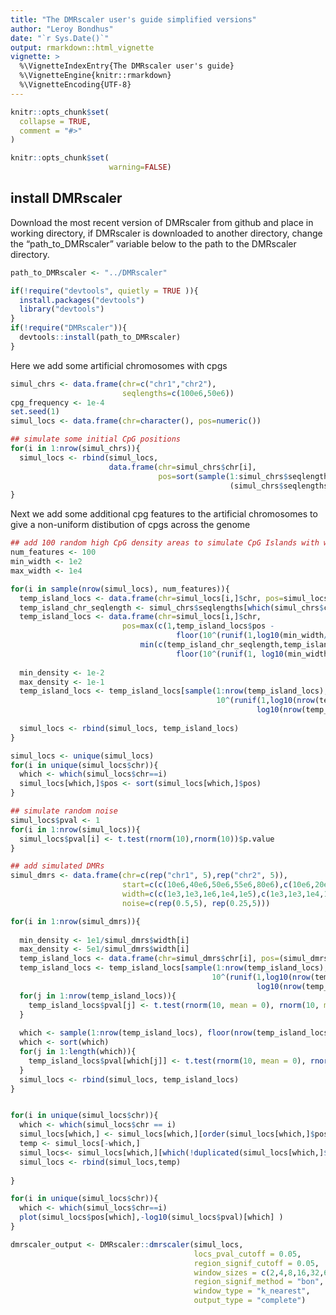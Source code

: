 ```yaml
---
title: "The DMRscaler user's guide simplified versions"
author: "Leroy Bondhus"
date: "`r Sys.Date()`"
output: rmarkdown::html_vignette
vignette: >
  %\VignetteIndexEntry{The DMRscaler user's guide}
  %\VignetteEngine{knitr::rmarkdown}
  %\VignetteEncoding{UTF-8}
---
```


```r
knitr::opts_chunk$set(
  collapse = TRUE,
  comment = "#>"
)
```

```r
knitr::opts_chunk$set(
                      warning=FALSE)
```


## install DMRscaler 
Download the most recent version of DMRscaler from github and place in working directory, if DMRscaler is downloaded to another directory, change the "path_to_DMRscaler" variable below to the path to the DMRscaler directory.
```r
path_to_DMRscaler <- "../DMRscaler"

if(!require("devtools", quietly = TRUE )){
  install.packages("devtools")
  library("devtools")
}
if(!require("DMRscaler")){
  devtools::install(path_to_DMRscaler)
}
```

Here we add some artificial chromosomes with cpgs 
```r
simul_chrs <- data.frame(chr=c("chr1","chr2"),
                         seqlengths=c(100e6,50e6))
cpg_frequency <- 1e-4
set.seed(1)
simul_locs <- data.frame(chr=character(), pos=numeric())

## simulate some initial CpG positions
for(i in 1:nrow(simul_chrs)){
  simul_locs <- rbind(simul_locs,
                      data.frame(chr=simul_chrs$chr[i],
                                 pos=sort(sample(1:simul_chrs$seqlengths[i],
                                                 (simul_chrs$seqlengths[i])*cpg_frequency) )))
}
```

Next we add some additional cpg features to the artificial chromosomes to give a non-uniform distibution of cpgs across the genome
```r
## add 100 random high CpG density areas to simulate CpG Islands with width between 1e2 and 1e4
num_features <- 100
min_width <- 1e2
max_width <- 1e4

for(i in sample(nrow(simul_locs), num_features)){
  temp_island_locs <- data.frame(chr=simul_locs[i,]$chr, pos=simul_locs[i,]$pos)
  temp_island_chr_seqlength <- simul_chrs$seqlengths[which(simul_chrs$chr==temp_island_locs$chr)]
  temp_island_locs <- data.frame(chr=simul_locs[i,]$chr,
                         pos=max(c(1,temp_island_locs$pos -
                                     floor(10^(runif(1,log10(min_width/2),log10(max_width/2))))  )):
                             min(c(temp_island_chr_seqlength,temp_island_locs$pos + 
                                     floor(10^(runif(1, log10(min_width/2), log10(max_width)))) )))
  
  min_density <- 1e-2
  max_density <- 1e-1
  temp_island_locs <- temp_island_locs[sample(1:nrow(temp_island_locs), 
                                              10^(runif(1,log10(nrow(temp_island_locs)*min_density),
                                                       log10(nrow(temp_island_locs)*max_density) ))),  ]
  
  simul_locs <- rbind(simul_locs, temp_island_locs)
}

simul_locs <- unique(simul_locs)
for(i in unique(simul_locs$chr)){
  which <- which(simul_locs$chr==i)
  simul_locs[which,]$pos <- sort(simul_locs[which,]$pos)
}

## simulate random noise  
simul_locs$pval <- 1
for(i in 1:nrow(simul_locs)){
  simul_locs$pval[i] <- t.test(rnorm(10),rnorm(10))$p.value
}

```


```r


## add simulated DMRs
simul_dmrs <- data.frame(chr=c(rep("chr1", 5),rep("chr2", 5)),
                         start=c(c(10e6,40e6,50e6,55e6,80e6),c(10e6,20e6,25e6,30e6,35e6)),
                         width=c(c(1e3,1e3,1e6,1e4,1e5),c(1e3,1e3,1e4,1e4,1e6) ),
                         noise=c(rep(0.5,5), rep(0.25,5)))

for(i in 1:nrow(simul_dmrs)){
  
  min_density <- 1e1/simul_dmrs$width[i]
  max_density <- 5e1/simul_dmrs$width[i]
  temp_island_locs <- data.frame(chr=simul_dmrs$chr[i], pos=(simul_dmrs$start[i]):(simul_dmrs$start[i] + simul_dmrs$width[i]))
  temp_island_locs <- temp_island_locs[sample(1:nrow(temp_island_locs),
                                             10^(runif(1,log10(nrow(temp_island_locs)*min_density),
                                                       log10(nrow(temp_island_locs)*max_density)))),]
  for(j in 1:nrow(temp_island_locs)){
    temp_island_locs$pval[j] <- t.test(rnorm(10, mean = 0), rnorm(10, mean = 0))$p.value
  }
  
  which <- sample(1:nrow(temp_island_locs), floor(nrow(temp_island_locs)*(1-simul_dmrs$noise[i])))
  which <- sort(which)
  for(j in 1:length(which)){
    temp_island_locs$pval[which[j]] <- t.test(rnorm(10, mean = 0), rnorm(10, mean = 2))$p.value
  }
  simul_locs <- rbind(simul_locs, temp_island_locs)
}


for(i in unique(simul_locs$chr)){
  which <- which(simul_locs$chr == i)
  simul_locs[which,] <- simul_locs[which,][order(simul_locs[which,]$pos),]
  temp <- simul_locs[-which,]
  simul_locs<- simul_locs[which,][which(!duplicated(simul_locs[which,]$pos)), ]
  simul_locs <- rbind(simul_locs,temp)
  
}
```

```r
for(i in unique(simul_locs$chr)){
  which <- which(simul_locs$chr==i)
  plot(simul_locs$pos[which],-log10(simul_locs$pval)[which] )
}
```


```r
dmrscaler_output <- DMRscaler::dmrscaler(simul_locs,
                                         locs_pval_cutoff = 0.05,
                                         region_signif_cutoff = 0.05,
                                         window_sizes = c(2,4,8,16,32,64),
                                         region_signif_method = "bon",
                                         window_type = "k_nearest",
                                         output_type = "complete")

```

